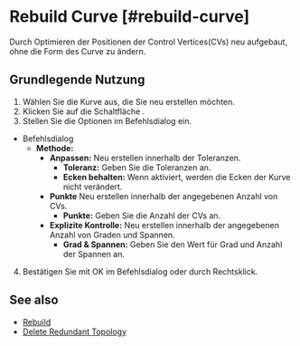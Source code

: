 
# Rebuild Curve [#rebuild-curve]

<Reference shortcut="" command="Rebuild Curve" button="Rechts von der Befehlsleiste" buttonIcon='button-rebuild' />

Durch Optimieren der Positionen der Control Vertices(CVs) neu aufgebaut, ohne die Form des Curve zu ändern.

## Grundlegende Nutzung

1. Wählen Sie die Kurve aus, die Sie neu erstellen möchten.
2. Klicken Sie auf die Schaltfläche <ButtonIcon type="button-rebuild" />.
3. Stellen Sie die Optionen im Befehlsdialog ein.
  - <Kst>Befehlsdialog</Kst>
    - **Methode:**
      - **Anpassen:** Neu erstellen innerhalb der Toleranzen.
        - **Toleranz:** Geben Sie die Toleranzen an.
        - **Ecken behalten:** Wenn aktiviert, werden die Ecken der Kurve nicht verändert.
      - **Punkte** Neu erstellen innerhalb der angegebenen Anzahl von CVs.
        - **Punkte:** Geben Sie die Anzahl der CVs an.
      - **Explizite Kontrolle:** Neu erstellen innerhalb der angegebenen Anzahl von Graden und Spannen.
        - **Grad & Spannen:** Geben Sie den Wert für Grad und Anzahl der Spannen an.
4. Bestätigen Sie mit OK im Befehlsdialog oder durch Rechtsklick.

<VideoPlayer fileName="rebuild-curve"/>

## See also
- [Rebuild](rebuild)
- [Delete Redundant Topology](delete-redundant-topology)